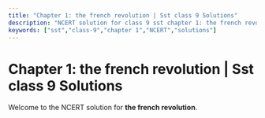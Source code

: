 ```yaml
---
title: "Chapter 1: the french revolution | Sst class 9 Solutions"
description: "NCERT solution for class 9 sst chapter 1: the french revolution."
keywords: ["sst","class-9","chapter 1","NCERT","solutions"]
---
```


# Chapter 1: the french revolution | Sst class 9 Solutions

Welcome to the NCERT solution for **the french revolution**.
